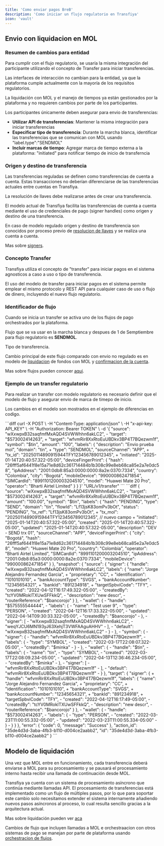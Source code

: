 ```yaml
---
title: 'Como enviar pagos BreB'
description: 'Como iniciar un flujo regulatorio en Transfiya'
icon: 'vault'
---
```


## Envio con liquidacion en MOL

### Resumen de cambios para entidad
Para cumplir con el flujo regulatorio, se usaría la misma integración del participante utilizando el concepto de Transfer para iniciar transferencias.

<Note>
Las interfaces de interacción no cambian para la entidad, ya que la plataforma cumple actualmente con la mayoría de los requisitos regulatorios.
</Note>

La liquidación con MOL y el manejo de tiempos ya están gestionados por la plataforma y no requieren cambios por parte de los participantes.

Los participantes únicamente deben asegurar para envio de transferencias:

- **Utilizar API de transferencias**: Mantener la misma integración para iniciar transferencias
- **Especificar tipo de transferencia**: Durante la marcha blanca, identificar las transferencias que se comunican con MOL usando "label.type":"SENDMOL"
- **Incluir marcas de tiempo**: Agregar marca de tiempo externa a la plataforma: "initiated" para notificar tiempo de inicio de transferncia

### Origen y destino de transferencia

Las transferencias reguladas se definen como transferencias de cuenta a cuenta. Estas transacciones no deberían diferenciarse de las transferencias actuales entre cuentas en Transfiya.

<Note>
  La resolución de llaves debe realizarse antes de crear una transferencia.
</Note>

El modelo actual de Transfiya facilita las transferencias de cuenta a cuenta mediante el uso de credenciales de pago (signer handles) como origen y destino de una transferencia.

En caso de modelo regulado origen y destino de transferencia son conocidos por proceso previo de [resolucion de llaves](how-to-keys) y se realiza una cuenta a cuenta.

Mas sobre [signers](../es/about/about-signers).

### Concepto Transfer

Transfiya utiliza el concepto de "transfer" para iniciar pagos en el sistema agnosticos a caso a uso o tipo de transferencia.

<Note>
  El uso del modelo de transfer para iniciar pagos en el sistema permite emplear el mismo protocolo y REST API para cualquier caso de uso o flujo de dinero, incluyendo el nuevo flujo regulatorio.
</Note>

### Identificador de flujo

Cuando se inicia un transfer se activa uno de los flujos de pago orchestrados por la plataforma.

Flujo que se va usar en la marcha blanca y despues de 1 de Semptiembre para flujo regulatorio es **SENDMOL**.

<ResponseField name="labels.type" type="string[SENDMOL]">
    Tipo de transferencia.
</ResponseField>

Cambio principal de este flujo comparado con envio no regulado es en modelo de [liquidacion](../about/about-settelement) de fondos con MOL y [confirmacion de la cuenta](../about/about-accept).

Mas sobre flujos pueden conocer [aqui](../es/about/about-flows).

### Ejemplo de un transfer regulatorio

Para realizar un transfer con modelo regulatorio es necesario definir que el modelo de flujo y asegurar envio de marca de timepo de inicio.

Los cambios en el modelo son mostrados en el ejemplo de diferencias en codigo.

<Tabs>
  <Tab title="Request">
      ```diff
      curl -X POST \
        -H "Content-Type: application/json" \
        -H "x-api-key: API_KEY" \
        -H "Authorization: Bearer TOKEN" \
        -d '{
          "source": "wXxwpxB32saqfmfMxAQD4SVWWhhn6akLC2",
      -   "target": "$573002414263",
      +   "target": "wfvmRir8XxRtoEuUBDkv3BP4T7BQezwm1f",
          "symbol": "$tin",
          "amount": "100",
          "labels": {
            "description": "Envio prueba mol",
            "domain": "tin",
      +     "type": "SENDMOL",
            "sourceChannel": "APP",
      +     "tx_id": "20250114890915944TFY123456789012345",
      +     "initiated": "2025-01-14T20:40:57.322-05:00",
            "deviceFingerPrint": {
              "hash": "26fff5af6441f8e15a71e8d62c361714484b1b308c99e8eb68ca85e2a7e0dc58",
              "ipAddress": "2001:0db8:85a3:0000:0000:8a2e:0370:7334",
              "country": "Colombia",
              "city": "Bogotá",
              "mobileDevice": "990000862471854",
              "SIMCardId": "8991101200003204510",
              "model": "Huawei Mate 20 Pro",
              "operator": "Bharti Airtel Limited"
            }
          }
        }' "URL/v1/transfer"
        ```
  </Tab>
  <Tab title="Response">
      ```diff
      {
        "source": "wXxwpxB32saqfmfMxAQD4SVWWhhn6akLC2",
      - "target": "$573002414263",
      + "target": "wfvmRir8XxRtoEuUBDkv3BP4T7BQezwm1f",
        "amount": "100.00",
        "symbol": "$tin",
        "labels": {
          "hash": "PENDING",
          "type": "SEND",
          "domain": "tin",
          "flowId": "Lf13jsK83omPv3bOt",
          "status": "PENDING",
          "tx_ref": "Lf13jsK83omPv3bOt",
      +   "tx_mol": "20250114890915944TFY123456789012345", // nuevo campo
      +   "initiated": "2025-01-14T20:40:57.322-05:00",
          "created": "2025-01-14T20:40:57.322-05:00",
          "updated": "2025-01-14T20:40:57.322-05:00",
          "description": "DEV - SEND trx 01",
          "sourceChannel": "APP",
          "deviceFingerPrint": {
            "city": "Bogotá",
            "hash": "26fff5af6441f8e15a71e8d62c361714484b1b308c99e8eb68ca85e2a7e0dc58",
            "model": "Huawei Mate 20 Pro",
            "country": "Colombia",
            "operator": "Bharti Airtel Limited",
            "SIMCardId": "8991101200003204510",
            "ipAddress": "2001:0db8:85a3:0000:0000:8a2e:0370:7334",
            "mobileDevice": "990000862471854"
          }
        },
        "snapshot": {
          "source": {
            "signer": {
              "handle": "wXxwpxB32saqfmfMxAQD4SVWWhhn6akLC2",
              "labels": {
                "name": "Jorge Alejandro Fernandez Garcia",
      +         "proprietary": "CC",
      +	        "identification": "1010101010",
      +         "bankAccountType": "SVGS",
      +         "bankAccountNumber": "12345654321",
      + 	      "bankId": "891234918",
      +         "targetSpbviCode": "TFY",
      -         "created": "2022-04-12T16:17:49.322-05:00",
      -         "createdBy": "tcYV0MRoklTXUwSFFkkQ",
      -         "description": "new descr",
      -         "routerReference": "$bancorojo"
              }
            },
      -     "wallet": {
      -       "handle": "$575555544444",
      -       "labels": {
      -         "name": "Test user 9",
      -         "type": "PERSON",
      -         "created": "2022-04-12T16:17:33.322-05:00",
      -         "updated": "2022-04-14T09:30:33.322-05:00",
      -         "createdBy": "$bancorojo"
      -       },
      -       "signer": [
      -         "wXxwpxB32saqfmfMxAQD4SVWWhhn6akLC2",
      -         "weqYJCU6MN193yJ63XehjT3VWFAAguAHHV"
      -       ],
      -       "default": "wXxwpxB32saqfmfMxAQD4SVWWhhn6akLC2"
      -     }
      -   },
      -   "symbol": {
      -     "signer": {
      -       "handle": "wfvmRir8XxRtoEuUBDkv3BP4T7BQezwm1f",
      -       "labels": {
      -         "type": "SYMBOL",
      -         "created": "2022-03-17T22:08:07.322-05:00",
      -         "createdBy": "$minka"
      -       }
      -     },
      -     "wallet": {
      -       "handle": "$tin",
      -       "labels": {
      -         "name": "tin",
      -         "type": "SYMBOL",
      -         "created": "2022-03-17T22:08:09.234-05:00",
      -         "updated": "2022-04-13T12:36:46.234-05:00",
      -         "createdBy": "$minka"
      -       },
      -       "signer": [
      -         "wfvmRir8XxRtoEuUBDkv3BP4T7BQezwm1f"
      -       ],
      -       "default": "wfvmRir8XxRtoEuUBDkv3BP4T7BQezwm1f"
      -     }
          },
          "target": {
            "signer": {
      +       "handle": "wfvmRir8XxRtoEuUBDkv3BP4T7BQezwm1f",
              "labels": {
                "name": "Jorge Alejandro Fernandez Garcia",
      +         "proprietary": "CC",
      +	        "identification": "1010101010",
      +         "bankAccountType": "SVGS",
      +         "bankAccountNumber": "12345654321",
      + 	      "bankId": "891234918",
      +         "targetSpbviCode": "TFY",
      -         "created": "2022-04-12T16:17:49-05:00",
      -         "createdBy": "tcYV0MRoklTXUwSFFkkQ",
      -         "description": "new descr",
      -         "routerReference": "$bancorojo"
              }
            },
      -     "wallet": {
      -       "handle": "$573002414263",
      -       "labels": {
      -         "type": "PERSON",
      -         "created": "2022-03-23T11:00:55.332-05:00",
      -         "updated": "2022-03-23T11:00:55.334-05:00"
      -       }
      -     }
          }
        },
        "error": {
          "code": 0,
          "message": "Success"
        },
        "action_id": "35de4d3d-3aba-4fb3-b110-d004ce2aabb2",
        "id": "35de4d3d-3aba-4fb3-b110-d004ce2aabb2"
      }
      ```
  </Tab>
</Tabs>

## Modelo de liquidación

Una vez que MOL entre en funcionamiento, cada transferencia deberá enviarse a MOL para su procesamiento y se pausará el procesamiento interno hasta recibir una llamada de continuación desde MOL.

Transfiya ya cuenta con un sistema de procesamiento asíncrono que continúa mediante llamadas API. El procesamiento de transferencias está implementado como un flujo de múltiples pasos, por lo que para soportar este cambio solo necesitamos extender el sistema internamente añadiendo nuevos pasos asíncronos al proceso, lo cual resulta sencillo gracias a la arquitectura actual.

Mas sobre liquidación pueden ver [aca](../about/about-settelement)

Cambios de flujo que incluyen llamadas a MOL e orchestraacion con otros sistemas de pago se manejan por parte de plataforma usando [orchestracion de flujos](../about/about-flows).
